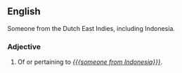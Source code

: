 ==English==
Someone from the Dutch East Indies, including Indonesia.
===Adjective===


# Of or pertaining to ''[[{{{someone from Indonesia}}}]]''.
#:''{{{2|<!-- example sentence -->}}}''